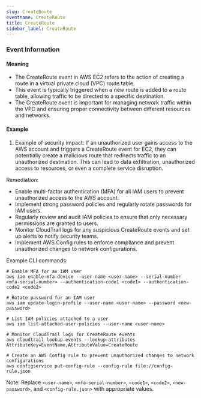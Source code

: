 ```yaml
--- 
slug: CreateRoute
eventname: CreateRoute
title: CreateRoute
sidebar_label: CreateRoute
---
```

                       


### Event Information

#### Meaning

- The CreateRoute event in AWS EC2 refers to the action of creating a route in a virtual private cloud (VPC) route table.
- This event is typically triggered when a new route is added to a route table, allowing traffic to be directed to a specific destination.
- The CreateRoute event is important for managing network traffic within the VPC and ensuring proper connectivity between different resources and networks.

#### Example

1. Example of security impact: If an unauthorized user gains access to the AWS account and triggers a CreateRoute event for EC2, they can potentially create a malicious route that redirects traffic to an unauthorized destination. This can lead to data exfiltration, unauthorized access to resources, or even a complete service disruption.

Remediation:
- Enable multi-factor authentication (MFA) for all IAM users to prevent unauthorized access to the AWS account.
- Implement strong password policies and regularly rotate passwords for IAM users.
- Regularly review and audit IAM policies to ensure that only necessary permissions are granted to users.
- Monitor CloudTrail logs for any suspicious CreateRoute events and set up alerts to notify security teams.
- Implement AWS Config rules to enforce compliance and prevent unauthorized changes to network configurations.

Example CLI commands:
```
# Enable MFA for an IAM user
aws iam enable-mfa-device --user-name <user-name> --serial-number <mfa-serial-number> --authentication-code1 <code1> --authentication-code2 <code2>

# Rotate password for an IAM user
aws iam update-login-profile --user-name <user-name> --password <new-password>

# List IAM policies attached to a user
aws iam list-attached-user-policies --user-name <user-name>

# Monitor CloudTrail logs for CreateRoute events
aws cloudtrail lookup-events --lookup-attributes AttributeKey=EventName,AttributeValue=CreateRoute

# Create an AWS Config rule to prevent unauthorized changes to network configurations
aws configservice put-config-rule --config-rule file://config-rule.json
```

Note: Replace `<user-name>`, `<mfa-serial-number>`, `<code1>`, `<code2>`, `<new-password>`, and `<config-rule.json>` with appropriate values.

 